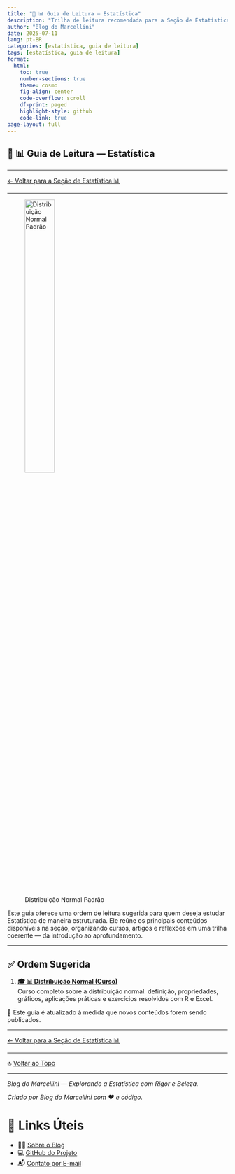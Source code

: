 ```yaml
---
title: "🧭 📊 Guia de Leitura — Estatística"
description: "Trilha de leitura recomendada para a Seção de Estatística do Blog do Marcellini. Inclui ordem sugerida para cursos e artigos, com base no nível de complexidade e aplicação."
author: "Blog do Marcellini"
date: 2025-07-11
lang: pt-BR
categories: [estatística, guia de leitura]
tags: [estatística, guia de leitura]
format:
  html:
    toc: true
    number-sections: true
    theme: cosmo
    fig-align: center
    code-overflow: scroll
    df-print: paged
    highlight-style: github
    code-link: true
page-layout: full
---
```


<div class="invisivel">
# 🧭 📊 Guia de Leitura — Estatística
</div>

---

[← Voltar para a Seção de Estatística 📊](/posts/estatistica/)

---

![Distribuição Normal Padrão](../../images/Standard_Normal_Distribution-en.svg.png){width=40% style="margin-bottom: 2rem;"}

Este guia oferece uma ordem de leitura sugerida para quem deseja estudar Estatística de maneira estruturada. Ele reúne os principais conteúdos disponíveis na seção, organizando cursos, artigos e reflexões em uma trilha coerente — da introdução ao aprofundamento.

---

## ✅ Ordem Sugerida

1. **[🎓 📊 Distribuição Normal (Curso)](/posts/cursos/estatistica/distribuicao_normal/index.qmd)**  
   Curso completo sobre a distribuição normal: definição, propriedades, gráficos, aplicações práticas e exercícios resolvidos com R e Excel.

📌 Este guia é atualizado à medida que novos conteúdos forem sendo publicados.

---

[← Voltar para a Seção de Estatística 📊](/posts/estatistica/)

---

🔝 [Voltar ao Topo](guia-estatistica.qmd)

---

*Blog do Marcellini — Explorando a Estatística com Rigor e Beleza.*

:::{.callout-note}
*Criado por Blog do Marcellini com ❤️ e código.*
:::

# 🔗 Links Úteis

- 🧑‍🏫 [Sobre o Blog](../../posts/pessoal/sobre-o-blog.qmd)
- 💻 <a href="https://github.com/marcellini-celso/blog-marcellini-V2.git" target="_blank">GitHub do Projeto</a>
- 📬 [Contato por E-mail](mailto:prof.marcellini@gmail.com)

